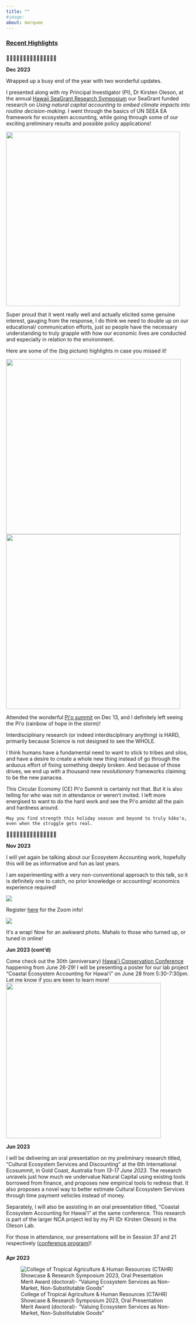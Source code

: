 ```yaml
---
title: ""
#image: 
about: marquee
---
```


### [Recent Highlights]{.underline}

### 

🌿🌿🌿🎄🌿🌿🌿🎄🌿🌿🌿🎄🌿🌿🌿

**Dec 2023**

Wrapped up a busy end of the year with two wonderful updates.

I presented along with my Principal Investigator (PI), Dr Kirsten Oleson, at the annual [Hawaii SeaGrant Research Symposium](https://seagrant.soest.hawaii.edu/news-and-events/2023-hawaii-sea-grant-research-symposium/) our SeaGrant funded research on *Using natural capital accounting to embed climate impacts into routine decision-making.* I went through the basics of UN SEEA EA framework for ecosystem accounting, while going through some of our exciting preliminary results and possible policy applications!

![](images/IMG_2506.JPG){width="475"}

Super proud that it went really well and actually elicited some genuine interest, gauging from the response, I do think we need to double up on our educational/ communication efforts, just so people have the necessary understanding to truly grapple with how our economic lives are conducted and especially in relation to the environment.

Here are some of the (big picture) highlights in case you missed it!

![](images/Screenshot%202023-12-14%20at%2013.38.34.png){width="477"}![](images/Screenshot%202023-12-14%20at%2013.38.47.png){width="476"}

Attended the wonderful [Piʻo summit](https://research.hawaii.edu/event/a-circular-economy-in-hawaii/) on Dec 13, and I definitely left seeing the Piʻo (rainbow of hope in the storm)!

Interdisciplinary research (or indeed interdisciplinary anything) is HARD, primarily because Science is not designed to see the WHOLE.

I think humans have a fundamental need to want to stick to tribes and silos, and have a desire to create a whole new thing instead of go through the arduous effort of fixing something deeply broken. And because of those drives, we end up with a thousand new *revolutionary* frameworks claiming to be the new panacea.

This Circular Economy (CE) Piʻo Summit is certainly not that. But it is also telling for who was not in attendance or werenʻt invited. I left more energised to want to do the hard work and see the Piʻo amidst all the pain and hardness around.

`May you find strength this holiday season and beyond to truly kākoʻo, even when the struggle gets real.`

🌿🌿🌿🎄🌿🌿🌿🎄🌿🌿🌿🎄🌿🌿🌿

**Nov 2023**

I will yet again be talking about our Ecosystem Accounting work, hopefully this will be as informative and fun as last years.

I am experimenting with a very non-conventional approach to this talk, so it is definitely one to catch, no prior knowledge or accounting/ economics experience required!

![](images/Screenshot%202023-11-01%20at%2009.46.54.png)

Register [here](https://hawaii.zoom.us/meeting/register/tJErc-6orDssHtw0Y-5jQ01dF0rYphZNU2pP#/registration) for the Zoom info!

![](images/talk1.png)

Itʻs a wrap! Now for an awkward photo. Mahalo to those who turned up, or tuned in online!

**Jun 2023 (cont'd)**

Come check out the 30th (anniversary) [Hawai'i Conservation Conference](https://www.hawaiiconservation.org/conference/2023-conference-schedule/) happening from June 26-29! I will be presenting a poster for our lab project "Coastal Ecosystem Accounting for Hawai'i" on June 28 from 5:30-7:30pm. Let me know if you are keen to learn more! ![](images/Poster%20(Hawaii%20Conservation%20Conf).png){width="423"}

**Jun 2023**

I will be delivering an oral presentation on my preliminary research titled, "Cultural Ecosystem Services and Discounting" at the 6th International Ecosummit, in Gold Coast, Australia from *13-17 June 2023*. The research unravels just how much we undervalue Natural Capital using existing tools borrowed from finance, and proposes new empirical tools to redress that. It also proposes a novel way to better estimate Cultural Ecosystem Services through time payment vehicles instead of money.

Separately, I will also be assisting in an oral presentation titled, "Coastal Ecosystem Accounting for Hawai'i" at the same conference. This research is part of the larger NCA project led by my PI (Dr Kirsten Oleson) in the Oleson Lab.

For those in attendance, our presentations will be in Session 37 and 21 respectively ([conference program](https://www.ecosummitcongress.com/conference-programme.asp))!

### 

### 

**Apr 2023**

![College of Tropical Agriculture & Human Resources (CTAHR) Showcase & Research Symposium 2023, Oral Presentation Merit Award (doctoral)- "Valuing Ecosystem Services as Non-Market, Non-Substitutable Goods"](images/52849883105_6cfbcebf12_o.jpg){fig-align="center"}
